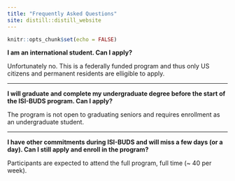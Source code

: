 ```yaml
---
title: "Frequently Asked Questions"
site: distill::distill_website
---
```


```r
knitr::opts_chunk$set(echo = FALSE)


```

**I am an international student. Can I apply?**

Unfortunately no. This is a federally funded program and thus only US citizens and permanent residents are elligible to apply.

---

**I will graduate and complete my undergraduate degree before the start of the ISI-BUDS program. Can I apply?**

The program is not open to graduating seniors and requires enrollment as an undergraduate student. 

---

**I have other commitments during ISI-BUDS and will miss a few days (or a day). Can I still apply and enroll in the program?**

Participants are expected to attend the full program, full time (~ 40 per week).




